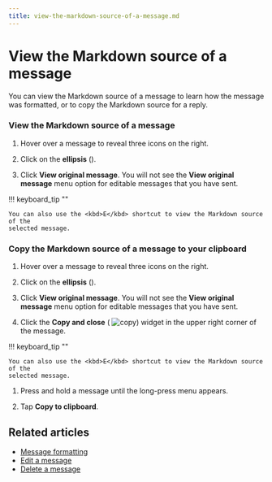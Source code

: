 ```yaml
---
title: view-the-markdown-source-of-a-message.md
---
```


# View the Markdown source of a message

You can view the Markdown source of a message to learn how the message was
formatted, or to copy the Markdown source for a reply.

### View the Markdown source of a message

<Tabs>
<TabItem label="desktop-web">

1. Hover over a message to reveal three icons on the right.

1. Click on the **ellipsis** (<i class="zulip-icon zulip-icon-more-vertical-spread"></i>).




1. Click **View original message**. You will not see the **View original message**
   menu option for editable messages that you have sent.

!!! keyboard_tip ""

    You can also use the <kbd>E</kbd> shortcut to view the Markdown source of the
    selected message.

</TabItem>
</Tabs>

### Copy the Markdown source of a message to your clipboard

<Tabs>
<TabItem label="desktop-web">

1. Hover over a message to reveal three icons on the right.

1. Click on the **ellipsis** (<i class="zulip-icon zulip-icon-more-vertical-spread"></i>).




1. Click **View original message**. You will not see the **View original message**
   menu option for editable messages that you have sent.

1. Click the **Copy and close**
   ( <img src="/static/images/help/copy_to_clipboard.svg" alt="copy" class="help-center-icon"/>)
   widget in the upper right corner of the message.

!!! keyboard_tip ""

    You can also use the <kbd>E</kbd> shortcut to view the Markdown source of the
    selected message.

</TabItem>
<TabItem label="mobile">

1. Press and hold a message until the long-press menu appears.




1. Tap **Copy to clipboard**.

</TabItem>
</Tabs>

## Related articles

* [Message formatting](/help/format-your-message-using-markdown)
* [Edit a message](/help/edit-a-message)
* [Delete a message](/help/delete-a-message)


